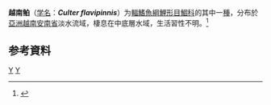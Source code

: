 {{Speciesbox 
| genus = Culter
| species = flavipinnis
| authority = [[Tirant|Tirant]], 1883
| status = DD
| status_system = IUCN3.1
| synonyms = *''Chanodichthys flavipinnis''<br><small>Tirant, 1883</small>
*''Culter recurvirostris''<br><small>Sauvage, 1884</small>
*''Erythroculter ilishaeformis recurvirostris''<br><small>Sauvage, 1884</small>
*''Erythroculter recurvirostris''<br><small>Sauvage, 1884</small>
}}

'''越南鲌'''（[[学名|学名]]：'''''Culter flavipinnis'''''）为[[輻鰭魚綱|輻鰭魚綱]][[鯉形目|鯉形目]][[鯝科|鯝科]]的其中一[[種|種]]，分布於[[亞洲|亞洲]][[越南|越南]][[安南省|安南省]]淡水流域，棲息在中底層水域，生活習性不明。<ref>{{cite web|url=http://wpbp.sinica.edu.tw/Summary/SpeciesSummary.php?id=65345&lang=chinese| title =Culter flavipinnis}}</ref>

== 参考資料 ==
{{Reflist}}
{{Taxonbar}}

[[Category:鲌属|Y]]
[[Category:1883年描述的魚類|Y]]